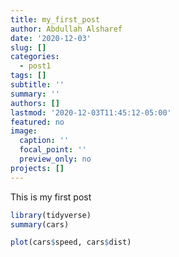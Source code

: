 ```yaml
---
title: my_first_post
author: Abdullah Alsharef
date: '2020-12-03'
slug: []
categories:
  - post1
tags: []
subtitle: ''
summary: ''
authors: []
lastmod: '2020-12-03T11:45:12-05:00'
featured: no
image:
  caption: ''
  focal_point: ''
  preview_only: no
projects: []
---
```



This is my first post 

```r
library(tidyverse)
summary(cars)

plot(cars$speed, cars$dist)
```

